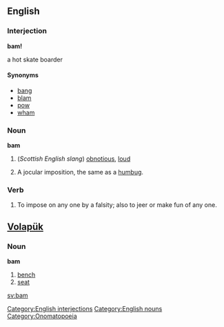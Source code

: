 ==English==
===Interjection===
[[Category:English interjections]]
'''bam!'''

a hot skate boarder 

====Synonyms====
*[[bang]]
*[[blam]]
*[[pow]]
*[[wham]]

===Noun===
[[Category:English nouns]]
'''bam'''
# (''Scottish English slang'') [[obnotious]], [[loud]]
# {{vulgar}} A jocular imposition, the same as a [[humbug]].

===Verb===
# {{vulgar}} To impose on any one by a falsity; also to jeer or make fun of any one.

==[[Volapük]]==
===Noun===
'''bam'''

# [[bench]]
# [[seat]]

[[Category:Onomatopoeia]]

[[sv:bam]]